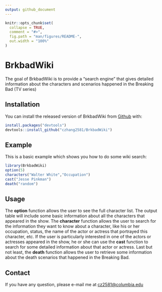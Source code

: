 ---
output: github_document
---

<!-- README.md is generated from README.Rmd. Please edit that file -->

```{r, include = FALSE}
knitr::opts_chunk$set(
  collapse = TRUE,
  comment = "#>",
  fig.path = "man/figures/README-",
  out.width = "100%"
)
```

# BrkbadWiki


The goal of BrkbadWiki is to provide a "search engine" that gives detailed information about the characters and scenarios happened in the Breaking Bad (TV series)

## Installation

You can install the released version of BrkbadWiki from [Github](https://github.com) with:

``` r
install.packages("devtools")
devtools::install_github("czhang2581/BrkbadWiki")
```

## Example

This is a basic example which shows you how to do some wiki search:

```{r example}
library(BrkbadWiki)
option(5)
characters("Walter White","Occupation")
cast("Jesse Pinkman")
death("random")
```


## Usage

The __option__ function allows the user to see the full character list. The output table will include some basic information about all the characters that appeared in the show.
The __character__ function allows the user to search for the information they want to know about a character, like his or her occupation, status, the name of the actor or actress that portrayed this character, etc. 
If the user is particularly interested in one of the actors or actresses appeared in the show, he or she can use the __cast__ function to search for some detailed information about that actor or actress.
Last but not least, the __death__ function allows the user to retrieve some information about the death scenarios that happened in the Breaking Bad.

## Contact
If you have any question, please e-mail me at <cz2581@columbia.edu> 
